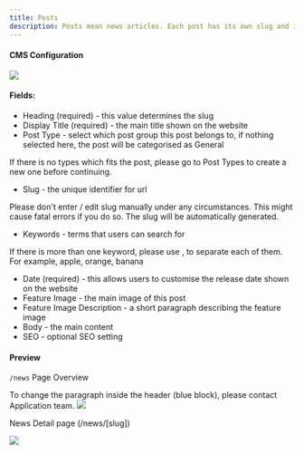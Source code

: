 ```yaml
---
title: Posts
description: Posts mean news articles. Each post has its own slug and its own page of contents. Users can find them on `/news`.
---
```


#### CMS Configuration
<img src='https://files.gitbook.com/v0/b/gitbook-x-prod.appspot.com/o/spaces%2Fqq1gvL7j0PwJkFX9MJae%2Fuploads%2FSxiCvhczKmFcg3g95cjU%2FScreenshot%202023-11-03%20at%2013.11.26.png?alt=media&token=581573f3-7603-4477-a6c0-26c73cba4824' />

#### Fields:
- Heading (required) -  this value determines the slug
- Display Title (required) - the main title shown on the website
- Post Type - select which post group this post belongs to, if nothing selected here, the post will be categorised as General

<Callout>
If there is no types which fits the post, please go to Post Types to create a new one before continuing. 
</Callout>

- Slug - the unique identifier for url

<Callout>
Please don't enter / edit slug manually under any circumstances. This might cause fatal errors if you do so. The slug will be automatically generated.
</Callout>

- Keywords - terms that users can search for

<Callout>
If there is more than one keyword, please use , to separate each of them. For example, apple, orange, banana
</Callout>

- Date (required) - this allows users to customise the release date shown on the website
- Feature Image - the main image of this post
- Feature Image Description - a short paragraph describing the feature image
- Body - the main content
- SEO - optional SEO setting

#### Preview

`/news` Page Overview

<Callout>
To change the paragraph inside the header (blue block), please contact Application team.
</Callout>

<img src='https://files.gitbook.com/v0/b/gitbook-x-prod.appspot.com/o/spaces%2Fqq1gvL7j0PwJkFX9MJae%2Fuploads%2FNM358IPjxfY5rpPKSvmS%2FScreenshot%202023-11-03%20at%2013.14.44.png?alt=media&token=dc5a4661-df05-463e-bd20-093b434cd202' />

News Detail page (/news/[slug])

<img src='https://files.gitbook.com/v0/b/gitbook-x-prod.appspot.com/o/spaces%2Fqq1gvL7j0PwJkFX9MJae%2Fuploads%2FeLPNxrQShpsJCsrQYWyt%2FScreenshot%202023-11-03%20at%2013.14.58.png?alt=media&token=86c8ff52-6d7a-4050-ae78-df5e7496a2dd' />